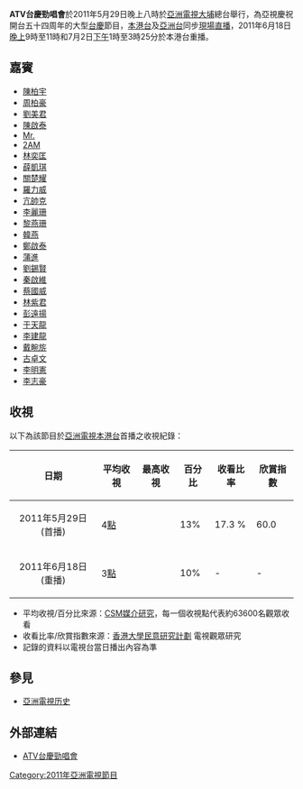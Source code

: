 {{多個問題|
{{update|time=2013-05-19T21:56:07+00:00}}
{{expand|time=2011-05-20T10:25:27+00:00}}
{{unreferenced|time=2011-05-20T10:25:27+00:00}}
}}
'''ATV台慶勁唱會'''於2011年5月29日晚上八時於[[亞洲電視|亞洲電視]][[大埔_(香港)|大埔]]總台舉行，為亞視慶祝開台五十四周年的大型[[台慶|台慶]]節目，[[本港台|本港台]]及[[亞洲電視亞洲台|亞洲台]]同步[[現場直播|現場直播]]，2011年6月18日[[晚上|晚上]]9時至11時和7月2日[[下午|下午]]1時至3時25分於本港台重播。

==嘉賓==
*[[陳柏宇|陳柏宇]]
*[[周柏豪|周柏豪]]
*[[劉美君|劉美君]]
*[[陳啟泰|陳啟泰]]
*[[Mr.|Mr.]]
*[[2AM|2AM]]
*[[林奕匡|林奕匡]]
*[[薛凱琪|薛凱琪]]
*[[關楚耀|關楚耀]]
*[[羅力威|羅力威]]
*[[亢帥克|亢帥克]]
*[[李麗珊_(歌手)|李麗珊]]
*[[黎燕珊|黎燕珊]]
*[[韓燕|韓燕]]
*[[鄭啟泰|鄭啟泰]]
*[[蒲進|蒲進]]
*[[劉錫賢|劉錫賢]]
*[[秦啟維|秦啟維]]
*[[蔡國威|蔡國威]]
*[[林紫君|林紫君]]
*[[彭遠揚|彭遠揚]]
*[[于天龍|于天龍]]
*[[李建龍|李建龍]]
*[[戴畹旂|戴畹旂]]
*[[古卓文|古卓文]]
*[[李明憲|李明憲]]
*[[李志豪|李志豪]]

== 收視 ==
以下為該節目於[[亞洲電視|亞洲電視]][[本港台|本港台]]首播之收視紀錄：
{|class=wikitable
!日期!!平均收視!!最高收視!!百分比!!收看比率!!欣賞指數
|-
|align=center|2011年5月29日(首播)||4[[收視點|點]]||||13%||17.3 %||60.0 
|-
|align=center|2011年6月18日(重播)||3[[收視點|點]]||||10%||-||- 
|}

<span style="font-size:smaller;">
* 平均收視/百分比來源：[[索福瑞媒介研究|CSM媒介研究]]，每一個收視點代表約63600名觀眾收看
* 收看比率/欣賞指數來源：[[香港大學民意研究計劃|香港大學民意研究計劃]] 電視觀眾研究
* 記錄的資料以電視台當日播出內容為準
</span>

==參見==
*[[亞洲電視历史|亞洲電視历史]]

==外部連結==
*[https://web.archive.org/web/20110531152846/http://www.hkatv.com/v3/11/special_events/anniversary2011/intro2.html ATV台慶勁唱會]

[[Category:2011年亞洲電視節目|Category:2011年亞洲電視節目]]